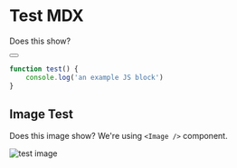 
# Test MDX

Does this show?

<Button></Button>

```js
function test() {
    console.log('an example JS block')
}
```

## Image Test

Does this image show? We're using `<Image />` component.

<Image 
    src="https://meddlin-web.s3.us-east-2.amazonaws.com/post_2021-09-24/pexels-jean-van-der-meulen-1457842.jpg"
    alt="test image"
    height={640}
    width={480}
/>